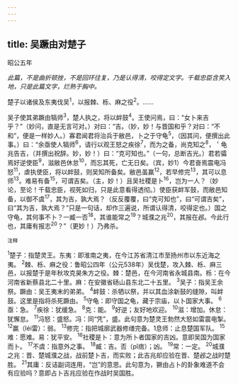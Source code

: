 ```yaml
---
---
---
```

title: 吴蹶由对楚子
---



昭公五年

*此篇，不是曲折顿挫，不是回环往复，乃是认得清，咬得定文字。千载忠臣含笑入地，只是此篇文字，烂熟于胸中。*

楚子以诸侯及东夷伐吴<sup>1</sup>，以报棘、栎、麻之役<sup>2</sup>。……

吴子使其弟蹶由犒师<sup>3</sup>，楚人执之，将以衅鼓<sup>4</sup>。王使问焉，曰：“女卜来吉乎？”（妙问，直是无言可对。）对曰：“吉。（妙，妙！与晋国和乎？对曰：“不和”，便是一样妙人。）寡君闻君将治兵于敝邑，卜之于守龟<sup>5</sup>，（因其问，便撰出此事。）曰：“余亟使人犒师<sup>6</sup>，请行以观王怒之疾徐<sup>7</sup>，而为之备，尚克知之<sup>8</sup>，＇龟兆告吉，（并撰出祝辞。妙，妙！）曰：“克可知也。”（一句，总断吉光。）君若骦焉好逆使臣<sup>9</sup>，滋敝邑休怠<sup>10</sup>，而忘其死，亡无日矣。（宾，妙1）今君奋焉震电冯怒<sup>11</sup>，虐执使臣，将以衅鼓，则吴知所备矣。敝邑虽赢<sup>12</sup>，若早修完<sup>13</sup>，其可以息师<sup>13</sup>。难易有备<sup>15</sup>，可谓吉矣。（主，妙！）且吴社稷是卜<sup>16</sup>，岂为一人？（妙论，至论！千载忠臣，视死如归，只是此意看得透彻。）使臣获衅军鼓，而敝邑知备，以御不虞<sup>17</sup>，其为吉，孰大焉？（反反覆覆，曰“克可知也”，曰“可谓吉矣”，曰“其为吉，孰大焉？”只是一句话，却作三遍说，所谓认得清，咬得定也。）国之守龟，其何事不卜？一臧一否<sup>18</sup>，其谁能常之<sup>19</sup>？城濮之兆<sup>20</sup>，其报在邲。今此行也，其庸有报志<sup>20</sup>？”（更妙！）乃弗杀。

<sup>注释</sup>

<sup>1</sup>楚子：指楚灵王。东夷：即淮南之夷，在今江苏省清江市至扬州市以东近海之夷。
<sup>2</sup>棘、栎、麻之役：鲁昭公四年（公元538年）吴伐楚，攻入棘、栎、麻三邑，以报楚于是年秋攻克昊朱方之役。棘：楚邑，在今河南省永城县南。栎：在今河南省新蔡县北二十里。麻：在安徽省砀山县东北二十五里。
<sup>3</sup>吴子：指吴王余祭。蹶由：吴王夷末的弟弟。
<sup>4</sup>衅鼓：杀牺以祭，并以其血涂新鼓的缝隙，叫衅鼓。这里是指将杀死蹶由。
<sup>5</sup>守龟：即守国之龟，藏于宗庙，以卜国家大事。
<sup>6</sup>亟：急。
<sup>7</sup>疾徐：犹缓急。
<sup>8</sup>克：能。
<sup>9</sup>好逆；友好地欢迎。
<sup>10</sup>滋：增加。休怠：犹懈怠。
<sup>11</sup>冯怒：盛怒。冯：同“凭”，盛。此句意为楚灵王勃然大怒如雷震电掣。
<sup>12</sup>赢（léi雷）：弱。
<sup>13</sup>修完：指把城廓武器修缮完备。1息师：止息楚国军队。
<sup>15</sup>难：愿难。易：犹平安。
<sup>16</sup>社稷是卜：意为所卜者国家的吉凶。意即吴国为国家而卜。
<sup>17</sup>不虞：指意外之事。
<sup>18</sup>臧：吉。否（pǐ痞）；凶。
<sup>19</sup>常：一定。
<sup>20</sup>城濮之兆：晋、楚城濮之战，战前楚卜吉，而实败；此吉兆却应验在晋、楚邲之战时楚胜。
<sup>21</sup>其庸：反诘副词连用，“岂”的意思。此句意为，獗由占卜的卦象难道不会有应验吗？意即占卜吉兆应验在作战时吴国胜。